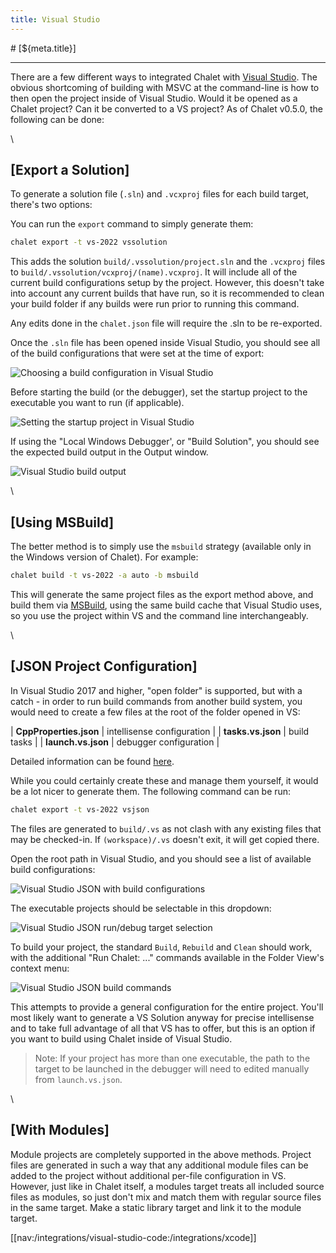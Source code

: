 ```yaml
---
title: Visual Studio
---
```


<PageCategory id="ides" />
# [${meta.title}]

---

There are a few different ways to integrated Chalet with [Visual Studio](//visualstudio.microsoft.com/). The obvious shortcoming of building with MSVC at the command-line is how to then open the project inside of Visual Studio. Would it be opened as a Chalet project? Can it be converted to a VS project? As of Chalet v0.5.0, the following can be done:

\\

## [Export a Solution]
 
To generate a solution file (`.sln`) and `.vcxproj` files for each build target, there's two options: 

You can run the `export` command to simply generate them: 

```bash
chalet export -t vs-2022 vssolution
```

This adds the solution `build/.vssolution/project.sln` and the `.vcxproj` files to `build/.vssolution/vcxproj/(name).vcxproj`. It will include all of the current build configurations setup by the project. However, this doesn't take into account any current builds that have run, so it is recommended to clean your build folder if any builds were run prior to running this command.

Any edits done in the `chalet.json` file will require the .sln to be re-exported.

Once the `.sln` file has been opened inside Visual Studio, you should see all of the build configurations that were set at the time of export:

![Choosing a build configuration in Visual Studio](/images/visualstudio/vs-shot1.png)

Before starting the build (or the debugger), set the startup project to the executable you want to run (if applicable). 

![Setting the startup project in Visual Studio](/images/visualstudio/vs-shot2.png)

If using the "Local Windows Debugger', or "Build Solution", you should see the expected build output in the Output window.

![Visual Studio build output](/images/visualstudio/vs-shot3.png)

\\

## [Using MSBuild]

The better method is to simply use the `msbuild` strategy (available only in the Windows version of Chalet). For example:

```bash
chalet build -t vs-2022 -a auto -b msbuild 
```

This will generate the same project files as the export method above, and build them via [MSBuild](//docs.microsoft.com/en-us/visualstudio/msbuild/msbuild?view=vs-2022), using the same build cache that Visual Studio uses, so you use the project within VS and the command line interchangeably.

\\

## [JSON Project Configuration]

In Visual Studio 2017 and higher, "open folder" is supported, but with a catch - in order to run build commands from another build system, you would need to create a few files at the root of the folder opened in VS:

| **CppProperties.json** | intellisense configuration |
| **tasks.vs.json**      | build tasks |
| **launch.vs.json**     | debugger configuration |

Detailed information can be found [here](//docs.microsoft.com/en-us/cpp/build/open-folder-projects-cpp?view=msvc-170).

While you could certainly create these and manage them yourself, it would be a lot nicer to generate them. The following command can be run:

```bash
chalet export -t vs-2022 vsjson
```

The files are generated to `build/.vs` as not clash with any existing files that may be checked-in. If `(workspace)/.vs` doesn't exit, it will get copied there.

Open the root path in Visual Studio, and you should see a list of available build configurations:

![Visual Studio JSON with build configurations](/images/visualstudio/vs-shot4.png)

The executable projects should be selectable in this dropdown:

![Visual Studio JSON run/debug target selection](/images/visualstudio/vs-shot5.png)

To build your project, the standard `Build`, `Rebuild` and `Clean` should work, with the additional "Run Chalet: ..." commands available in the Folder View's context menu:

![Visual Studio JSON build commands](/images/visualstudio/vs-shot6.png)

This attempts to provide a general configuration for the entire project. You'll most likely want to generate a VS Solution anyway for precise intellisense and to take full advantage of all that VS has to offer, but this is an option if you want to build using Chalet inside of Visual Studio.

> Note: If your project has more than one executable, the path to the target to be launched in the debugger will need to edited manually from `launch.vs.json`.

\\

## [With Modules]

Module projects are completely supported in the above methods. Project files are generated in such a way that any additional module files can be added to the project without additional per-file configuration in VS. However, just like in Chalet itself, a modules target treats all included source files as modules, so just don't mix and match them with regular source files in the same target. Make a static library target and link it to the module target.

[[nav:/integrations/visual-studio-code:/integrations/xcode]]
